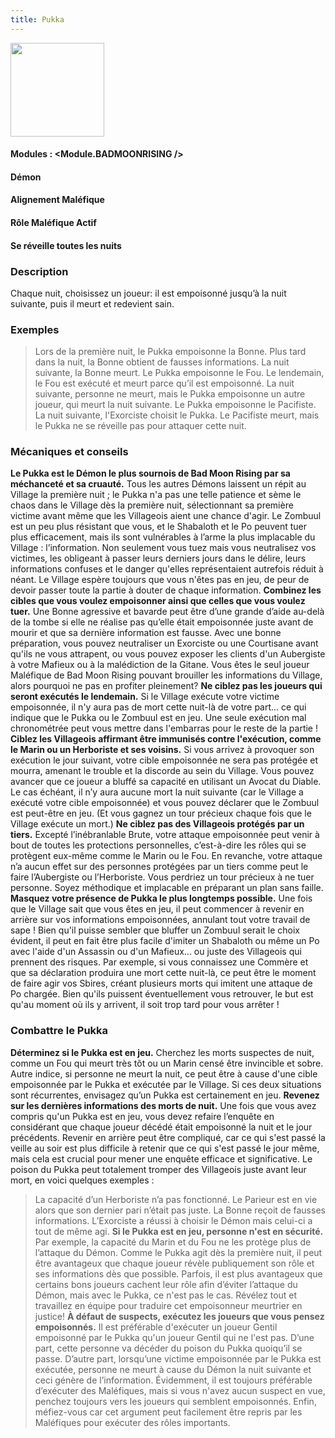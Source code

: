 ```yaml
---
title: Pukka
---
```



<img src='/img/blood-on-the-clocktower/roles/pooka.png' height='150' />

#### Modules : <Module.BADMOONRISING />
#### Démon
#### Alignement Maléfique
#### Rôle Maléfique Actif
#### Se réveille toutes les nuits

### Description
Chaque nuit, choisissez un joueur: il est empoisonné jusqu’à la nuit suivante, puis il meurt et redevient sain.

### Exemples
> Lors de la première nuit, le Pukka empoisonne la Bonne. Plus tard dans la nuit, la Bonne  obtient de fausses informations. La nuit suivante, la Bonne meurt.
> Le Pukka empoisonne le Fou. Le lendemain, le Fou est exécuté et meurt parce qu’il est empoisonné. La nuit suivante, personne ne meurt, mais le Pukka empoisonne un autre joueur, qui meurt la nuit suivante.
> Le Pukka empoisonne le Pacifiste. La nuit suivante, l'Exorciste choisit le Pukka. Le Pacifiste meurt, mais le Pukka ne se réveille pas pour attaquer cette nuit.

### Mécaniques et conseils

 **Le Pukka est le Démon le plus sournois de Bad Moon Rising par sa méchanceté et sa cruauté.** Tous les autres Démons laissent un répit au Village la première nuit ; le Pukka n'a pas une telle patience et sème le chaos dans le Village dès la première nuit, sélectionnant sa première victime avant même que les Villageois aient une chance d'agir. Le Zombuul est un peu plus résistant que vous, et le Shabaloth et le Po peuvent tuer plus efficacement, mais ils sont vulnérables à l’arme la plus implacable du Village : l’information. Non seulement vous tuez mais vous neutralisez vos victimes, les obligeant à passer leurs derniers jours dans le délire, leurs informations confuses et le danger qu'elles représentaient autrefois réduit à néant. Le Village espère toujours que vous n'êtes pas en jeu, de peur de devoir passer toute la partie à douter de chaque information.
 **Combinez les cibles que vous voulez empoisonner ainsi que celles que vous voulez tuer.** Une Bonne agressive et bavarde peut être d’une grande d’aide au-delà de la tombe si elle ne réalise pas qu’elle était empoisonnée juste avant de mourir et que sa dernière information est fausse. Avec une bonne préparation, vous pouvez neutraliser un Exorciste ou une Courtisane avant qu'ils ne vous attrapent, ou vous pouvez exposer les clients d'un Aubergiste à votre Mafieux ou à la malédiction de la Gitane. Vous êtes le seul joueur Maléfique de Bad Moon Rising pouvant brouiller les informations du Village, alors pourquoi ne pas en profiter pleinement?
 **Ne ciblez pas les joueurs qui seront exécutés le lendemain.** Si le Village exécute votre victime empoisonnée, il n'y aura pas de mort cette nuit-là de votre part... ce qui indique que le Pukka ou le Zombuul est en jeu.  Une seule exécution mal chronométrée peut vous mettre dans l'embarras pour le reste de la partie !
 **Ciblez les Villageois affirmant être immunisés contre l'exécution, comme le Marin ou un Herboriste et ses voisins.** Si vous arrivez à provoquer son exécution le jour suivant, votre cible empoisonnée ne sera pas protégée et mourra, amenant le trouble et la discorde au sein du Village. Vous pouvez avancer que ce joueur a bluffé sa capacité en utilisant un Avocat du Diable. Le cas échéant, il n’y aura aucune mort la nuit suivante (car le Village a exécuté votre cible empoisonnée) et vous pouvez déclarer que le Zombuul est peut-être en jeu. (Et vous gagnez un tour précieux chaque fois que le Village exécute un mort.)
 **Ne ciblez pas des Villageois protégés par un tiers.** Excepté l’inébranlable Brute, votre attaque empoisonnée peut venir à bout de toutes les protections personnelles, c’est-à-dire les rôles qui se protègent eux-même comme le Marin ou le Fou. En revanche, votre attaque n’a aucun effet sur des personnes protégées par un tiers comme peut le faire l’Aubergiste ou l’Herboriste. Vous perdriez un tour précieux à ne tuer personne. Soyez méthodique et implacable en préparant un plan sans faille.
 **Masquez votre présence de Pukka le plus longtemps possible.** Une fois que le Village sait que vous êtes en jeu, il peut commencer à revenir en arrière sur vos informations empoisonnées, annulant tout votre travail de sape ! Bien qu'il puisse sembler que bluffer un Zombuul serait le choix évident, il peut en fait être plus facile d'imiter un Shabaloth ou même un Po avec l'aide d'un Assassin ou d'un Mafieux... ou juste des Villageois qui prennent des risques. Par exemple, si vous connaissez une Commère et que sa déclaration produira une mort cette nuit-là, ce peut être le moment de faire agir vos Sbires, créant plusieurs morts qui imitent une attaque de Po chargée. Bien qu'ils puissent éventuellement vous retrouver, le but est qu'au moment où ils y arrivent, il soit trop tard pour vous arrêter !

### Combattre le Pukka
 **Déterminez si le Pukka est en jeu.** Cherchez les morts suspectes de nuit, comme un Fou qui meurt très tôt ou un Marin censé être invincible et sobre. Autre indice, si personne ne meurt la nuit, ce peut être à cause d'une cible empoisonnée par le Pukka et exécutée par le Village. Si ces deux situations sont récurrentes, envisagez qu’un Pukka est certainement en jeu.
 **Revenez sur les dernières informations des morts de nuit.** Une fois que vous avez compris qu'un Pukka est en jeu, vous devez refaire l’enquête en considérant que chaque joueur décédé était empoisonné la nuit et le jour précédents. Revenir en arrière peut être compliqué, car ce qui s'est passé la veille au soir est plus difficile à retenir que ce qui s'est passé le jour même, mais cela est crucial pour mener une enquête efficace et significative. Le poison du Pukka peut totalement tromper des Villageois juste avant leur mort, en voici quelques exemples :
> La capacité d’un Herboriste n’a pas fonctionné.
> Le Parieur est en vie alors que son dernier pari n’était pas juste.
> La Bonne reçoit de fausses informations.
> L’Exorciste a réussi à choisir le Démon mais celui-ci a tout de même agi.
 **Si le Pukka est en jeu, personne n'est en sécurité.** Par exemple, la capacité du Marin et du Fou ne les protège plus de l’attaque du Démon. Comme le Pukka agit dès la première nuit, il peut être avantageux que chaque joueur révèle publiquement son rôle et ses informations dès que possible. Parfois, il est plus avantageux que certains bons joueurs cachent leur rôle afin d’éviter l’attaque du Démon, mais avec le Pukka, ce n'est pas le cas. Révélez tout et travaillez en équipe pour traduire cet empoisonneur meurtrier en justice!
 **À défaut de suspects, exécutez les joueurs que vous pensez empoisonnés.** Il est préférable d'exécuter un joueur Gentil empoisonné par le Pukka qu'un joueur Gentil qui ne l'est pas. D’une part, cette personne va décéder du poison du Pukka quoiqu’il se passe. D’autre part, lorsqu’une victime empoisonnée par le Pukka est exécutée, personne ne meurt à cause du Démon la nuit suivante et ceci génère de l’information. Évidemment, il est toujours préférable d’exécuter des Maléfiques, mais si vous n'avez aucun suspect en vue, penchez toujours vers les joueurs qui semblent empoisonnés. Enfin, méfiez-vous car cet argument peut facilement être repris par les Maléfiques pour exécuter des rôles importants.

